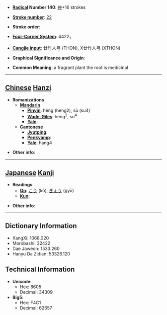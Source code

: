 * '''[[Wiktionary:Chinese radical index| Radical]] Number 140''': [[Wiktionary:Chinese radical index 艸|艸]]+16 strokes

* '''[[Wiktionary:Chinese total strokes index|Stroke number]]''': [[Wiktionary:Chinese total strokes index 22|22]]

* '''Stroke order''': 

* '''[[Wiktionary:Chinese four corner index|Four-Corner System]]''': 4422<sub>1</sub>

* '''[[Wiktionary:Chinese Cangjie index|Cangjie input]]''': 廿竹人弓 (THON), X廿竹人弓 (XTHON)

* '''Graphical Significance and Origin''': 

* '''Common Meaning''': a fragrant plant the root is medicinal

----

== [[Chinese]] [[Hanzi]] ==

* '''Romanizations'''
** '''[[Mandarin]]'''
*** '''[[Pinyin]]''': héng (heng2), sù (su4)
*** '''[[Wade-Giles]]''': heng<sup>2</sup>, su<sup>4</sup>
*** '''[[Yale]]''': 
** '''[[Cantonese]]'''
*** '''[[Jyutping]]''':
*** '''[[Penkyamp]]''': 
*** '''[[Yale]]''': hang4

* '''Other info''': 

----

== [[Japanese]] [[Kanji]] ==

* '''Readings'''
** '''[[On]]''': [[こう]] (kō), [[ぎょう]] (gyō)
** '''[[Kun]]''': 

* '''Other info''':  

----

== Dictionary Information ==

* KangXi: 1068.020
* Morobashi: 32422
* Dae Jaweon: 1533.260
* Hanyu Da Zidian: 53326.120

== Technical Information ==

* '''Unicode''':
** Hex: 8605
** Decimal: 34309
* '''Big5''':
** Hex: F4C1
** Decimal: 62657